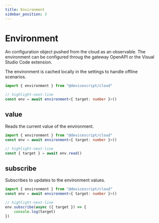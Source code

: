 ```yaml
---
title: Environment
sidebar_position: 3
---
```


# Environment

An configuration object pushed from the cloud as an observable. The environment can be configured
throug the gateway OpenAPI or the Visual Studio Code extension.

The environment is cached locally in the settings to handle offline scenarios.

```ts
import { environment } from "@devicescript/cloud"

// highlight-next-line
const env = await environment<{ target: number }>()
```

## value

Reads the current value of the environment.

```ts
import { environment } from "@devicescript/cloud"
const env = await environment<{ target: number }>()

// highlight-next-line
const { target } = await env.read()
```

## subscribe

Subscribes to updates to the environment values.

```ts
import { environment } from "@devicescript/cloud"
const env = await environment<{ target: number }>()

// highlight-next-line
env.subscribe(async ({ target }) => {
    console.log(target)
})
```
